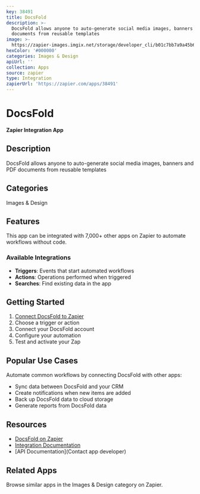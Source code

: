 ```yaml
---
key: 38491
title: DocsFold
description: >-
  DocsFold allows anyone to auto-generate social media images, banners and PDF
  documents from reusable templates
image: >-
  https://zapier-images.imgix.net/storage/developer_cli/b01c7bb7a9a45b6961924799ff4ce106.png?auto=format%2Ccompress&ixlib=python-3.0.0&q=50
hexColor: '#000000'
categories: Images & Design
apiUrl: ''
collection: Apps
source: zapier
type: Integration
zapierUrl: 'https://zapier.com/apps/38491'
---
```

# DocsFold

**Zapier Integration App**

## Description

DocsFold allows anyone to auto-generate social media images, banners and PDF documents from reusable templates

## Categories

Images & Design

## Features

This app can be integrated with 7,000+ other apps on Zapier to automate workflows without code.

### Available Integrations

- **Triggers**: Events that start automated workflows
- **Actions**: Operations performed when triggered
- **Searches**: Find existing data in the app

## Getting Started

1. [Connect DocsFold to Zapier](https://zapier.com/apps/38491)
2. Choose a trigger or action
3. Connect your DocsFold account
4. Configure your automation
5. Test and activate your Zap

## Popular Use Cases

Automate common workflows by connecting DocsFold with other apps:

- Sync data between DocsFold and your CRM
- Create notifications when new items are added
- Back up DocsFold data to cloud storage
- Generate reports from DocsFold data

## Resources

- [DocsFold on Zapier](https://zapier.com/apps/38491)
- [Integration Documentation](https://zapier.com/apps/38491/integrations)
- [API Documentation](Contact app developer)

## Related Apps

Browse similar apps in the Images & Design category on Zapier.
